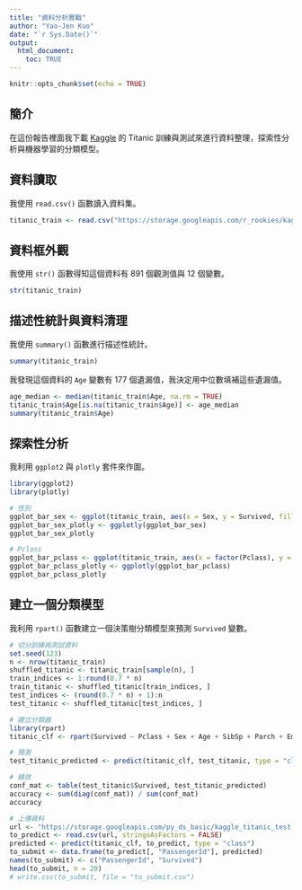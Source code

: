 ```yaml
---
title: "資料分析實戰"
author: "Yao-Jen Kuo"
date: "`r Sys.Date()`"
output:
  html_document:
    toc: TRUE
---
```


```r
knitr::opts_chunk$set(echo = TRUE)
```

## 簡介

在這份報告裡面我下載 [Kaggle](https://www.kaggle.com/) 的 Titanic 訓練與測試來進行資料整理，探索性分析與機器學習的分類模型。

## 資料讀取

我使用 `read.csv()` 函數讀入資料集。

```r
titanic_train <- read.csv("https://storage.googleapis.com/r_rookies/kaggle_titanic_train.csv", stringsAsFactors = FALSE)
```

## 資料框外觀

我使用 `str()` 函數得知這個資料有 891 個觀測值與 12 個變數。

```r
str(titanic_train)
```

## 描述性統計與資料清理

我使用 `summary()` 函數進行描述性統計。

```r
summary(titanic_train)
```

我發現這個資料的 `Age` 變數有 177 個遺漏值，我決定用中位數填補這些遺漏值。

```r
age_median <- median(titanic_train$Age, na.rm = TRUE)
titanic_train$Age[is.na(titanic_train$Age)] <- age_median
summary(titanic_train$Age)
```

## 探索性分析

我利用 `ggplot2` 與 `plotly` 套件來作圖。

```r
library(ggplot2)
library(plotly)
```

```r
# 性別
ggplot_bar_sex <- ggplot(titanic_train, aes(x = Sex, y = Survived, fill = Sex)) + geom_bar(stat = "identity")
ggplot_bar_sex_plotly <- ggplotly(ggplot_bar_sex)
ggplot_bar_sex_plotly

# Pclass
ggplot_bar_pclass <- ggplot(titanic_train, aes(x = factor(Pclass), y = Survived, fill = factor(Pclass))) + geom_bar(stat = "identity", width = .7)
ggplot_bar_pclass_plotly <- ggplotly(ggplot_bar_pclass)
ggplot_bar_pclass_plotly
```

## 建立一個分類模型

我利用 `rpart()` 函數建立一個決策樹分類模型來預測 `Survived` 變數。

```r
# 切分訓練與測試資料
set.seed(123)
n <- nrow(titanic_train)
shuffled_titanic <- titanic_train[sample(n), ]
train_indices <- 1:round(0.7 * n)
train_titanic <- shuffled_titanic[train_indices, ]
test_indices <- (round(0.7 * n) + 1):n
test_titanic <- shuffled_titanic[test_indices, ]

# 建立分類器
library(rpart)
titanic_clf <- rpart(Survived ~ Pclass + Sex + Age + SibSp + Parch + Embarked, data = train_titanic, method = "class")

# 預測
test_titanic_predicted <- predict(titanic_clf, test_titanic, type = "class")

# 績效
conf_mat <- table(test_titanic$Survived, test_titanic_predicted)
accuracy <- sum(diag(conf_mat)) / sum(conf_mat)
accuracy

# 上傳資料
url <- "https://storage.googleapis.com/py_ds_basic/kaggle_titanic_test.csv"
to_predict <- read.csv(url, stringsAsFactors = FALSE)
predicted <- predict(titanic_clf, to_predict, type = "class")
to_submit <- data.frame(to_predict[, "PassengerId"], predicted)
names(to_submit) <- c("PassengerId", "Survived")
head(to_submit, n = 20)
# write.csv(to_submit, file = "to_submit.csv")
```